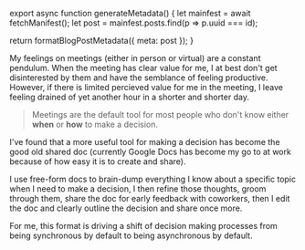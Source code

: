 

export async function generateMetadata() {
  let mainfest = await fetchManifest();
  let post = mainfest.posts.find(p => p.uuid === id);

  return formatBlogPostMetadata({ meta: post });
}

<BlogPage id={id}>


My feelings on meetings (either in person or virtual) are a constant pendulum.
When the meeting has clear value for me, I at best don't get disinterested by
them and have the semblance of feeling productive. However, if there is limited
percieved value for me in the meeting, I leave feeling drained of yet another
hour in a shorter and shorter day.

> Meetings are the default tool for most people who don't know either **when**
> or **how** to make a decision.

I've found that a more useful tool for making a decision has become the good old
shared doc (currently Google Docs has become my go to at work because of how
easy it is to create and share).

I use free-form docs to brain-dump everything I know about a specific topic when
I need to make a decision, I then refine those thoughts, groom through them,
share the doc for early feedback with coworkers, then I edit the doc and clearly
outline the decision and share once more.

For me, this format is driving a shift of decision making processes from being
synchronous by default to being asynchronous by default.


</BlogPage>